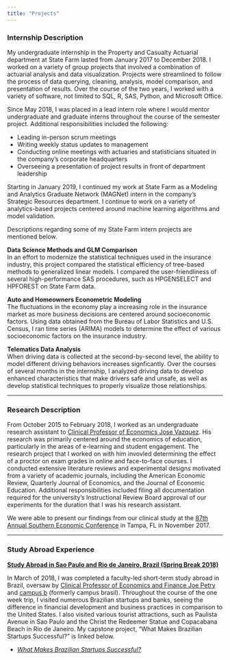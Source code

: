 ```yaml
---
title: "Projects"
---
```


### Internship Description

My undergraduate internship in the Property and Casualty Actuarial department at State Farm lasted from January 2017 to December 2018. I worked on a variety of group projects that involved a combination of actuarial analysis and data visualization. Projects were streamlined to follow the process of data querying, cleaning, analysis, model comparison, and presentation of results. Over the course of the two years, I worked with a variety of software, not limited to SQL, R, SAS, Python, and Microsoft Office. 

Since May 2018, I was placed in a lead intern role where I would mentor undergraduate and graduate interns throughout the course of the semester project. Additional responsibilities included the following:   
  
* Leading in-person scrum meetings
* Writing weekly status updates to management
* Conducting online meetings with actuaries and statisticians situated in the company's corporate headquarters
* Overseeing a presentation of project results in front of department leadership  


Starting in January 2019, I continued my work at State Farm as a Modeling and Analytics Graduate Network (MAGNet) intern in the company's Strategic Resources department. I continue to work on a variety of analytics-based projects centered around machine learning algorithms and model validation. 

Descriptions regarding some of my State Farm intern projects are mentioned below. 

**Data Science Methods and GLM Comparison**  
In an effort to modernize the statistical techniques used in the insurance industry, this project compared the statistical efficiency of tree-based methods to generalized linear models. I compared the user-friendliness of several high-performance SAS procedures, such as HPGENSELECT and HPFOREST on State Farm data. 
    
**Auto and Homeowners Econometric Modeling**  
The fluctuations in the economy play a increasing role in the insurance market as more business decisions are centered around socioeconomic factors. Using data obtained from the Bureau of Labor Statistics and U.S. Census, I ran time series (ARIMA) models to determine the effect of various socioeconomic factors on the insurance industry.    
  
**Telematics Data Analysis**  
When driving data is collected at the second-by-second level, the ability to model different driving behaviors increases signficantly. Over the courses of several months in the internship, I analyzed driving data to develop enhanced characteristics that make drivers safe and unsafe, as well as develop statistical techniques to properly visualize those relationships.     
  
***  
    
### Research Description

From October 2015 to February 2018, I worked as an undergraduate research assistant to [Clinical Professor of Economics Jose Vazquez](https://chroniclevitae.com/people/194561-jose-vazquez/profile){target="_blank"}. His research was primarily centered around the economics of education, particularly in the areas of e-learning and student engagement. The research project that I worked on with him invovled determining the effect of a proctor on exam grades in online and face-to-face courses. I conducted extensive literature reviews and experimental designs motivated from a variety of academic journals, including the American Economic Review, Quarterly Journal of Economics, and the Journal of Economic Education. Additional responsibilities included filing all documentation required for the university's Instructional Review Board approval of our experiments for the duration that I was his research assistant. 

We were able to present our findings from our clinical study at the [87th Annual Southern Economic Conference](https://www.southerneconomic.org/conference-2017/){target="_blank"} in Tampa, FL in November 2017. 
  
  
***  
  
### Study Abroad Experience

[**Study Abroad in Sao Paulo and Rio de Janeiro, Brazil (Spring Break 2018)**](https://economics.illinois.edu/academics/undergraduate-program/study-abroad/econ-faculty-led-short-term/previous-faculty-led){target="_blank"}

In March of 2018, I was completed a faculty-led short-term study abroad in Brazil, oversaw by [Clinical Professor of Economics and Finance Joe Petry](https://www.business.illinois.edu/faculty/petry.html){target="_blank"} and [campus b](https://www.campusb.org/){target="_blank"} (formerly campus brasil). Throughout the course of the one week trip, I visited numerous Brazilian startups and banks, seeing the difference in financial development and business practices in comparison to the United States. I also visited various tourist attractions, such as Paulista Avenue in Sao Paulo and the Christ the Redeemer Statue and Copacabana Beach in Rio de Janeiro. My capstone project, "What Makes Brazilian Startups Successful?" is linked below.

- [*What Makes Brazilian Startups Successful?*](https://economics.illinois.edu/system/files/inline-files/Tim%20Brazil%20Final%20Project%20-%20Timothy%20Chin.pdf){target="_blank"}









